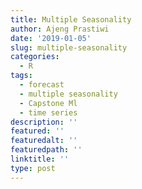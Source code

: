 ```yaml
---
title: Multiple Seasonality
author: Ajeng Prastiwi
date: '2019-01-05'
slug: multiple-seasonality
categories:
  - R
tags:
  - forecast
  - multiple seasonality
  - Capstone Ml
  - time series
description: ''
featured: ''
featuredalt: ''
featuredpath: ''
linktitle: ''
type: post
---
```

